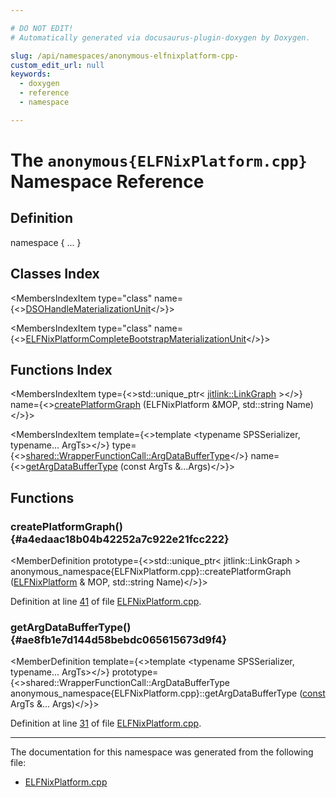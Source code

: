 ```yaml
---

# DO NOT EDIT!
# Automatically generated via docusaurus-plugin-doxygen by Doxygen.

slug: /api/namespaces/anonymous-elfnixplatform-cpp-
custom_edit_url: null
keywords:
  - doxygen
  - reference
  - namespace

---
```





# The `anonymous{ELFNixPlatform.cpp}` Namespace Reference

<DoxygenPage pluginConfig={pluginConfig}>



## Definition

<CodeBlock>namespace &#123; ... &#125;</CodeBlock>

## Classes Index

<MembersIndex>

<MembersIndexItem
  type="class"
  name={<><a href="/docs/api/classes/anonymous-namespace-elfnixplatform-cpp-/dsohandlematerializationunit">DSOHandleMaterializationUnit</a></>}>
</MembersIndexItem>

<MembersIndexItem
  type="class"
  name={<><a href="/docs/api/classes/anonymous-namespace-elfnixplatform-cpp-/elfnixplatformcompletebootstrapmaterializationunit">ELFNixPlatformCompleteBootstrapMaterializationUnit</a></>}>
</MembersIndexItem>

</MembersIndex>

## Functions Index

<MembersIndex>

<MembersIndexItem
  type={<>std::unique&#95;ptr&lt; <a href="/docs/api/classes/llvm/jitlink/linkgraph">jitlink::LinkGraph</a> &gt;</>}
  name={<><a href="#a4edaac18b04b42252a7c922e21fcc222">createPlatformGraph</a> (ELFNixPlatform &amp;MOP, std::string Name)</>}>
</MembersIndexItem>

<MembersIndexItem
  template={<>template &lt;typename SPSSerializer, typename... ArgTs&gt;</>}
  type={<><a href="/docs/api/classes/llvm/orc/shared/wrapperfunctioncall/#aa437c8c5cbb354584f2b0720610cbe62">shared::WrapperFunctionCall::ArgDataBufferType</a></>}
  name={<><a href="#ae8fb1e7d144d58bebdc065615673d9f4">getArgDataBufferType</a> (const ArgTs &amp;...Args)</>}>
</MembersIndexItem>

</MembersIndex>


<SectionDefinition>

## Functions

### createPlatformGraph() {#a4edaac18b04b42252a7c922e21fcc222}

<MemberDefinition
  prototype={<>std::unique&#95;ptr&lt; jitlink::LinkGraph &gt; anonymous&#95;namespace&#123;ELFNixPlatform.cpp&#125;::createPlatformGraph (<a href="/docs/api/classes/llvm/orc/elfnixplatform">ELFNixPlatform</a> &amp; MOP, std::string Name)</>}>

Definition at line <a href="/docs/api/files/lib/lib/executionengine/lib/executionengine/orc/elfnixplatform-cpp/#l00041">41</a> of file <a href="/docs/api/files/lib/lib/executionengine/lib/executionengine/orc/elfnixplatform-cpp">ELFNixPlatform.cpp</a>.
</MemberDefinition>

### getArgDataBufferType() {#ae8fb1e7d144d58bebdc065615673d9f4}

<MemberDefinition
  template={<>template &lt;typename SPSSerializer, typename... ArgTs&gt;</>}
  prototype={<>shared::WrapperFunctionCall::ArgDataBufferType anonymous&#95;namespace&#123;ELFNixPlatform.cpp&#125;::getArgDataBufferType (<a href="/docs/api/files/lib/lib/target/lib/target/aarch64/aarch64promoteconstant-cpp/#a90f8350fecae261c25be85d38b451bff">const</a> ArgTs &amp;... Args)</>}>

Definition at line <a href="/docs/api/files/lib/lib/executionengine/lib/executionengine/orc/elfnixplatform-cpp/#l00031">31</a> of file <a href="/docs/api/files/lib/lib/executionengine/lib/executionengine/orc/elfnixplatform-cpp">ELFNixPlatform.cpp</a>.
</MemberDefinition>

</SectionDefinition>

<hr/>

The documentation for this namespace was generated from the following file:

<ul>
<li><a href="/docs/api/files/lib/lib/executionengine/lib/executionengine/orc/elfnixplatform-cpp">ELFNixPlatform.cpp</a></li>
</ul>

</DoxygenPage>
